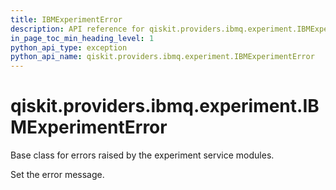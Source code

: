 ```yaml
---
title: IBMExperimentError
description: API reference for qiskit.providers.ibmq.experiment.IBMExperimentError
in_page_toc_min_heading_level: 1
python_api_type: exception
python_api_name: qiskit.providers.ibmq.experiment.IBMExperimentError
---
```


# qiskit.providers.ibmq.experiment.IBMExperimentError

<Class id="qiskit.providers.ibmq.experiment.IBMExperimentError" isDedicatedPage={true} github="https://github.com/qiskit/qiskit-ibmq-provider/tree/stable/0.18/qiskit/providers/ibmq/experiment/exceptions.py" signature="IBMExperimentError(*message)" modifiers="exception">
  Base class for errors raised by the experiment service modules.

  Set the error message.
</Class>

